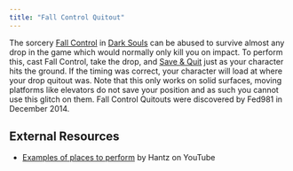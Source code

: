 ```yaml
---
title: "Fall Control Quitout"
---
```


The sorcery [Fall Control](https://darksouls.wikidot.com/fall-control) in [Dark Souls](/darksouls) can be abused to survive almost any drop in the game which would normally only kill you on impact. To perform this, cast Fall Control, take the drop, and [Save & Quit](/save-and-quit) just as your character hits the ground. If the timing was correct, your character will load at where your drop quitout was. Note that this only works on solid surfaces, moving platforms like elevators do not save your position and as such you cannot use this glitch on them. Fall Control Quitouts were discovered by Fed981 in December 2014.

## External Resources

- [Examples of places to perform](https://youtu.be/zGtyqfMbdOI) by Hantz on YouTube
